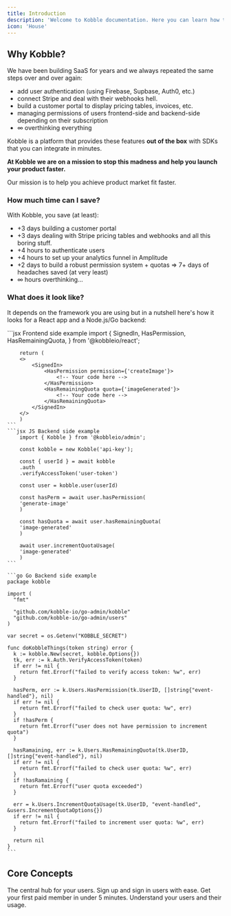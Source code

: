 ```yaml
---
title: Introduction
description: 'Welcome to Kobble documentation. Here you can learn how to build your SaaS faster than ever.'
icon: 'House'
---
```


## Why Kobble?

We have been building SaaS for years and we always repeated the same steps over and over again:

- add user authentication (using Firebase, Supbase, Auth0, etc.)
- connect Stripe and deal with their webhooks hell.
- build a customer portal to display pricing tables, invoices, etc.
- managing permissions of users frontend-side and backend-side depending on their subscription
- ∞ overthinking everything

Kobble is a platform that provides these features **out of the box** with SDKs that you can integrate in minutes.

**At Kobble we are on a mission to stop this madness and help you launch your product faster.**

Our mission is to help you achieve product market fit faster.

### How much time can I save?

With Kobble, you save (at least):

- +3 days building a customer portal
- +3 days dealing with Stripe pricing tables and webhooks and all this boring stuff.
- +4 hours to authenticate users
- +4 hours to set up your analytics funnel in Amplitude
- +2 days to build a robust permission system + quotas
=> 7+ days of headaches saved (at very least)
- ∞ hours overthinking...


### What does it look like?

It depends on the framework you are using but in a nutshell here's how it looks for a React app and a Node.js/Go backend:

<CodeGroup>
    ```jsx Frontend side example
    import {
        SignedIn,
        HasPermission,
        HasRemainingQuota,
    } from '@kobbleio/react';

        return (
        <>
            <SignedIn>
                <HasPermission permission={'createImage'}>
                    <!-- Your code here -->
                </HasPermission>
                <HasRemainingQuota quota={'imageGenerated'}>
                    <!-- Your code here -->
                </HasRemainingQuota>
            </SignedIn>
        </>
        )
    ```
    ```jsx JS Backend side example
        import { Kobble } from '@kobbleio/admin';

        const kobble = new Kobble('api-key');

        const { userId } = await kobble
        .auth
        .verifyAccessToken('user-token')

        const user = kobble.user(userId)

        const hasPerm = await user.hasPermission(
        'generate-image'
        )

        const hasQuota = await user.hasRemainingQuota(
        'image-generated'
        )

        await user.incrementQuotaUsage(
        'image-generated'
        )
    ```

    ```go Go Backend side example
    package kobble

    import (
      "fmt"

      "github.com/kobble-io/go-admin/kobble"
      "github.com/kobble-io/go-admin/users"
    )

    var secret = os.Getenv("KOBBLE_SECRET")

    func doKobbleThings(token string) error {
      k := kobble.New(secret, kobble.Options{})
      tk, err := k.Auth.VerifyAccessToken(token)
      if err != nil {
        return fmt.Errorf("failed to verify access token: %w", err)
      }

      hasPerm, err := k.Users.HasPermission(tk.UserID, []string{"event-handled"}, nil)
      if err != nil {
        return fmt.Errorf("failed to check user quota: %w", err)
      }
      if !hasPerm {
        return fmt.Errorf("user does not have permission to increment quota")
      }

      hasRamaining, err := k.Users.HasRemainingQuota(tk.UserID, []string{"event-handled"}, nil)
      if err != nil {
        return fmt.Errorf("failed to check user quota: %w", err)
      }
      if !hasRamaining {
        return fmt.Errorf("user quota exceeded")
      }

      err = k.Users.IncrementQuotaUsage(tk.UserID, "event-handled", &users.IncrementQuotaOptions{})
      if err != nil {
        return fmt.Errorf("failed to increment user quota: %w", err)
      }

      return nil
    }
    ```
</CodeGroup>

## Core Concepts

<CardGroup cols={2}>
  <Card
    title="Customer portal"
    icon="users"
    href="/product/customer-portal"
  >
      The central hub for your users.
  </Card>
    <Card
        title="User Authentication"
        icon="user"
        href="/product/authentication"
    >
        Sign up and sign in users with ease.
    </Card>
  <Card
    title="Monetization"
    icon="money-bills"
    href="/product/monetization"
  >
    Get your first paid member in under 5 minutes.
  </Card>
  <Card
    title="Analytics"
    icon="chart-simple"
    href="/product/analytics"
  >
    Understand your users and their usage.
  </Card>
</CardGroup>
